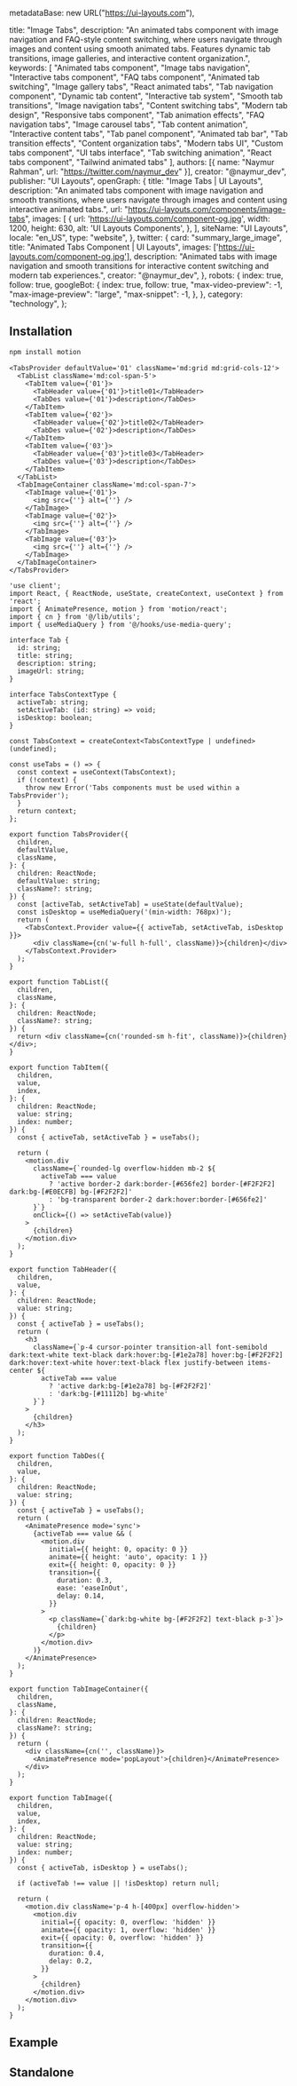   metadataBase: new URL("https://ui-layouts.com"),

  title: "Image Tabs",
  description: "An animated tabs component with image navigation and FAQ-style content switching, where users navigate through images and content using smooth animated tabs. Features dynamic tab transitions, image galleries, and interactive content organization.",
  keywords: [
    "Animated tabs component",
    "Image tabs navigation",
    "Interactive tabs component",
    "FAQ tabs component",
    "Animated tab switching",
    "Image gallery tabs",
    "React animated tabs",
    "Tab navigation component",
    "Dynamic tab content",
    "Interactive tab system",
    "Smooth tab transitions",
    "Image navigation tabs",
    "Content switching tabs",
    "Modern tab design",
    "Responsive tabs component",
    "Tab animation effects",
    "FAQ navigation tabs",
    "Image carousel tabs",
    "Tab content animation",
    "Interactive content tabs",
    "Tab panel component",
    "Animated tab bar",
    "Tab transition effects",
    "Content organization tabs",
    "Modern tabs UI",
    "Custom tabs component",
    "UI tabs interface",
    "Tab switching animation",
    "React tabs component",
    "Tailwind animated tabs"
  ],
  authors: [{ name: "Naymur Rahman", url: "https://twitter.com/naymur_dev" }],
  creator: "@naymur_dev",
  publisher: "UI Layouts",
  openGraph: {
    title: "Image Tabs | UI Layouts",
    description: "An animated tabs component with image navigation and smooth transitions, where users navigate through images and content using interactive animated tabs.",
    url: "https://ui-layouts.com/components/image-tabs",
    images: [
      {
        url: 'https://ui-layouts.com/component-og.jpg',
        width: 1200,
        height: 630,
        alt: 'UI Layouts Components',
      },
    ],
    siteName: "UI Layouts",
    locale: "en_US",
    type: "website",
  },
  twitter: {
    card: "summary_large_image",
    title: "Animated Tabs Component | UI Layouts",
    images: ['https://ui-layouts.com/component-og.jpg'],
    description: "Animated tabs with image navigation and smooth transitions for interactive content switching and modern tab experiences.",
    creator: "@naymur_dev",
  },
  robots: {
    index: true,
    follow: true,
    googleBot: {
      index: true,
      follow: true,
      "max-video-preview": -1,
      "max-image-preview": "large",
      "max-snippet": -1,
    },
  },
  category: "technology",
};

<ComponentCodePreview name='image-tab1' hasReTrigger isFitheight />

## Installation

```bash
npm install motion
```

```tsx base
<TabsProvider defaultValue='01' className='md:grid md:grid-cols-12'>
  <TabList className='md:col-span-5'>
    <TabItem value={'01'}>
      <TabHeader value={'01'}>title01</TabHeader>
      <TabDes value={'01'}>description</TabDes>
    </TabItem>
    <TabItem value={'02'}>
      <TabHeader value={'02'}>title02</TabHeader>
      <TabDes value={'02'}>description</TabDes>
    </TabItem>
    <TabItem value={'03'}>
      <TabHeader value={'03'}>title03</TabHeader>
      <TabDes value={'03'}>description</TabDes>
    </TabItem>
  </TabList>
  <TabImageContainer className='md:col-span-7'>
    <TabImage value={'01'}>
      <img src={''} alt={''} />
    </TabImage>
    <TabImage value={'02'}>
      <img src={''} alt={''} />
    </TabImage>
    <TabImage value={'03'}>
      <img src={''} alt={''} />
    </TabImage>
  </TabImageContainer>
</TabsProvider>
```

```tsx image-tab.tsx
'use client';
import React, { ReactNode, useState, createContext, useContext } from 'react';
import { AnimatePresence, motion } from 'motion/react';
import { cn } from '@/lib/utils';
import { useMediaQuery } from '@/hooks/use-media-query';

interface Tab {
  id: string;
  title: string;
  description: string;
  imageUrl: string;
}

interface TabsContextType {
  activeTab: string;
  setActiveTab: (id: string) => void;
  isDesktop: boolean;
}

const TabsContext = createContext<TabsContextType | undefined>(undefined);

const useTabs = () => {
  const context = useContext(TabsContext);
  if (!context) {
    throw new Error('Tabs components must be used within a TabsProvider');
  }
  return context;
};

export function TabsProvider({
  children,
  defaultValue,
  className,
}: {
  children: ReactNode;
  defaultValue: string;
  className?: string;
}) {
  const [activeTab, setActiveTab] = useState(defaultValue);
  const isDesktop = useMediaQuery('(min-width: 768px)');
  return (
    <TabsContext.Provider value={{ activeTab, setActiveTab, isDesktop }}>
      <div className={cn('w-full h-full', className)}>{children}</div>
    </TabsContext.Provider>
  );
}

export function TabList({
  children,
  className,
}: {
  children: ReactNode;
  className?: string;
}) {
  return <div className={cn('rounded-sm h-fit', className)}>{children}</div>;
}

export function TabItem({
  children,
  value,
  index,
}: {
  children: ReactNode;
  value: string;
  index: number;
}) {
  const { activeTab, setActiveTab } = useTabs();

  return (
    <motion.div
      className={`rounded-lg overflow-hidden mb-2 ${
        activeTab === value
          ? 'active border-2 dark:border-[#656fe2] border-[#F2F2F2] dark:bg-[#E0ECFB] bg-[#F2F2F2]'
          : 'bg-transparent border-2 dark:hover:border-[#656fe2]'
      }`}
      onClick={() => setActiveTab(value)}
    >
      {children}
    </motion.div>
  );
}

export function TabHeader({
  children,
  value,
}: {
  children: ReactNode;
  value: string;
}) {
  const { activeTab } = useTabs();
  return (
    <h3
      className={`p-4 cursor-pointer transition-all font-semibold dark:text-white text-black dark:hover:bg-[#1e2a78] hover:bg-[#F2F2F2] dark:hover:text-white hover:text-black flex justify-between items-center ${
        activeTab === value
          ? 'active dark:bg-[#1e2a78] bg-[#F2F2F2]'
          : 'dark:bg-[#11112b] bg-white'
      }`}
    >
      {children}
    </h3>
  );
}

export function TabDes({
  children,
  value,
}: {
  children: ReactNode;
  value: string;
}) {
  const { activeTab } = useTabs();
  return (
    <AnimatePresence mode='sync'>
      {activeTab === value && (
        <motion.div
          initial={{ height: 0, opacity: 0 }}
          animate={{ height: 'auto', opacity: 1 }}
          exit={{ height: 0, opacity: 0 }}
          transition={{
            duration: 0.3,
            ease: 'easeInOut',
            delay: 0.14,
          }}
        >
          <p className={`dark:bg-white bg-[#F2F2F2] text-black p-3`}>
            {children}
          </p>
        </motion.div>
      )}
    </AnimatePresence>
  );
}

export function TabImageContainer({
  children,
  className,
}: {
  children: ReactNode;
  className?: string;
}) {
  return (
    <div className={cn('', className)}>
      <AnimatePresence mode='popLayout'>{children}</AnimatePresence>
    </div>
  );
}

export function TabImage({
  children,
  value,
  index,
}: {
  children: ReactNode;
  value: string;
  index: number;
}) {
  const { activeTab, isDesktop } = useTabs();

  if (activeTab !== value || !isDesktop) return null;

  return (
    <motion.div className='p-4 h-[400px] overflow-hidden'>
      <motion.div
        initial={{ opacity: 0, overflow: 'hidden' }}
        animate={{ opacity: 1, overflow: 'hidden' }}
        exit={{ opacity: 0, overflow: 'hidden' }}
        transition={{
          duration: 0.4,
          delay: 0.2,
        }}
      >
        {children}
      </motion.div>
    </motion.div>
  );
}
```

## Example

<ComponentCodePreview name='image-tab2' hasReTrigger isFitheight />

## Standalone

<ComponentCodePreview name='image-tab3' hasReTrigger isFitheight />
